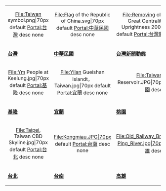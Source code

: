 {| width="100%" border="0" cellpadding="4" cellspacing="4" style="border: 1px solid none; text-align:center; padding:0.3em; background-color: transparent"
| style="width:33%;"|<center><imagemap> 
File:Taiwan symbol.png|70px
default [[Portal:台灣|Portal:台灣]]
desc none 
</imagemap></center>
| style="width:33%;"|<center><imagemap> 
File:Flag of the Republic of China.svg|70px
default [[Portal:中華民國|Portal:中華民國]]
desc none 
</imagemap></center>
| style="width:33%;"|<center><imagemap> 
File:Removing old title of Gate of Great Centrality and Perfect Uprightness 20071214.jpg|70px
default [[Portal:台灣新聞動態|Portal:台灣新聞動態]]
desc none 
</imagemap></center>
|-
|'''[[Portal:台灣|台灣]]'''
|'''[[Portal:中華民國|中華民國]]'''
|'''[[Portal:台灣新聞動態|台灣新聞動態]]'''
|-
| style="width:33%;"|<center><imagemap> 
File:Ym People at Keelung.jpg|70px
default [[Portal:基隆|Portal:基隆]]
desc none 
</imagemap></center>
| style="width:33%;"|<center><imagemap> 
File:Yilan Gueishan Islandt，Taiwan.jpg|70px
default [[Portal:宜蘭|Portal:宜蘭]]
desc none 
</imagemap></center>
| style="width:33%;"|<center><imagemap> 
File:Taiwan ShihMan Reservoir.JPG|70px
default [[Portal:桃園|Portal:桃園]]
desc none 
</imagemap></center>
|-
|'''[[Portal:基隆|基隆]]'''
|'''[[Portal:宜蘭|宜蘭]]'''
|'''[[Portal:桃園|桃園]]'''
|-
| style="width:33%;"|<center><imagemap> 
File:Taipei, Taiwan CBD Skyline.jpg|70px
default [[Portal:台北|Portal:台北]]
desc none 
</imagemap></center>

| style="width:33%;"|<center><imagemap> 
File:Kongmiau.JPG|70px
default [[Portal:台南|Portal:台南]]
desc none 
</imagemap></center>

| style="width:33%;"|<center><imagemap> 
File:Old_Railway_Bridge_Across_Kao-Ping_River.jpg|70px
default [[Portal:高雄|Portal:高雄]]
desc none 
</imagemap></center>
|-
|'''[[Portal:台北|台北]]'''
|'''[[Portal:台南|台南]]'''
|'''[[Portal:高雄|高雄]]'''
|}